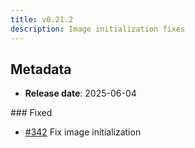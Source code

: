 ```yaml
---
title: v0.21.2
description: Image initialization fixes
---
```


## Metadata

- **Release date**: 2025-06-04

### Fixed

- [#342](https://github.com/InditexTech/weavejs/issues/342) Fix image initialization
